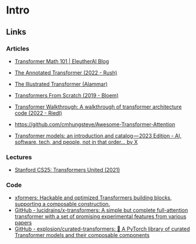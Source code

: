 # Intro



## Links


### Articles

- [Transformer Math 101 | EleutherAI Blog](https://blog.eleuther.ai/transformer-math/)

- [The Annotated Transformer (2022 - Rush)](http://nlp.seas.harvard.edu/annotated-transformer/)
- [The Illustrated Transformer (Alammar)](http://jalammar.github.io/illustrated-transformer/)
- [Transformers From Scratch (2019 - Bloem)](https://peterbloem.nl/blog/transformers)
- [Transformer Walkthrough: A walkthrough of transformer architecture code (2022 - Riedl)](https://github.com/markriedl/transformer-walkthrough)

- https://github.com/cmhungsteve/Awesome-Transformer-Attention

- [Transformer models: an introduction and catalog — 2023 Edition - AI, software, tech, and people, not in that order… by X](https://amatriain.net/blog/transformer-models-an-introduction-and-catalog-2d1e9039f376/)


### Lectures

- [Stanford CS25: Transformers United (2021)](https://www.youtube.com/playlist?list=PLoROMvodv4rNiJRchCzutFw5ItR_Z27CM)


### Code

- [xformers: Hackable and optimized Transformers building blocks, supporting a composable construction.](https://github.com/facebookresearch/xformers)
- [GitHub - lucidrains/x-transformers: A simple but complete full-attention transformer with a set of promising experimental features from various papers](https://github.com/lucidrains/x-transformers)
- [GitHub - explosion/curated-transformers: 🤖 A PyTorch library of curated Transformer models and their composable components](https://github.com/explosion/curated-transformers)